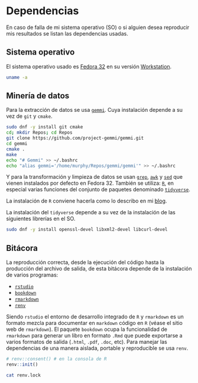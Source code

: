 # Dependencias

En caso de falla de mi sistema operativo (SO) o si alguien desea reproducir mis resultados se listan las dependencias usadas.

## Sistema operativo

El sistema operativo usado es [Fedora 32](https://getfedora.org/) en su versión [Workstation](https://getfedora.org/es/workstation/download/).

```bash
uname -a
```

## Minería de datos

Para la extracción de datos se usa [`gemmi`](https://github.com/project-gemmi/gemmi). Cuya instalación depende a su vez de `git` y `cmake`.

```bash
sudo dnf -y install git cmake
cd; mkdir Repos; cd Repos
git clone https://github.com/project-gemmi/gemmi.git
cd gemmi
cmake .
make
echo "# Gemmi" >> ~/.bashrc
echo "alias gemmi='/home/murphy/Repos/gemmi/gemmi'" >> ~/.bashrc
```

Y para la transformación y limpieza de datos se usan [`grep`](https://en.wikipedia.org/wiki/Grep), [`awk`](https://en.wikipedia.org/wiki/AWK) y [`sed`](https://en.wikipedia.org/wiki/Sed) que vienen instalados por defecto en Fedora 32. También se utiliza: [`R`](https://www.r-project.org/), en especial varias funciones del conjunto de paquetes denominado [`tidyverse`](https://www.tidyverse.org/).

La instalación de `R` conviene hacerla como lo describo en mi [blog](https://murpholinox.github.io/2019/10/07/installRwithouttexlivedependencies.html).

La instalación del `tidyverse` depende a su vez de la instalación de las siguientes librerías en el SO. 

```bash
sudo dnf -y install openssl-devel libxml2-devel libcurl-devel
```

## Bitácora

La reproducción correcta, desde la ejecución del código hasta la producción del archivo de salida, de esta bitácora depende de la instalación de varios programas:

- [`rstudio`](https://rstudio.com/) 
- [`bookdown`](https://github.com/rstudio/bookdown) 
- [`rmarkdown`](https://rmarkdown.rstudio.com/) 
- [`renv`](https://github.com/rstudio/renv) 

Siendo `rstudio` el entorno de desarrollo integrado de `R` y `rmarkdown` es un formato mezcla para documentar en `markdown` código en `R` (véase el sitio web de `rmarkdown`). El paquete `bookdown` ocupa la funcionalidad de `rmarkdown` para generar un libro en formato `.Rmd` que puede exportarse a varios formatos de salida (`.html`, `.pdf`, `.doc`, etc). Para manejar las dependencias de una manera aislada, portable y reproducible se usa `renv`.

```r
# renv::consent() # en la consola de R
renv::init()
```

```bash
cat renv.lock
```